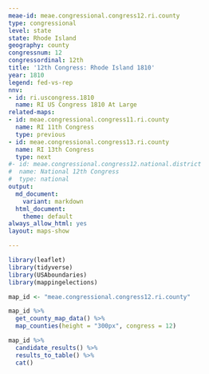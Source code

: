```yaml
---
meae-id: meae.congressional.congress12.ri.county
type: congressional
level: state
state: Rhode Island
geography: county
congressnum: 12
congressordinal: 12th
title: '12th Congress: Rhode Island 1810'
year: 1810
legend: fed-vs-rep
nnv:
- id: ri.uscongress.1810
  name: RI US Congress 1810 At Large
related-maps:
- id: meae.congressional.congress11.ri.county
  name: RI 11th Congress
  type: previous
- id: meae.congressional.congress13.ri.county
  name: RI 13th Congress
  type: next
#- id: meae.congressional.congress12.national.district
#  name: National 12th Congress
#  type: national
output:
  md_document:
    variant: markdown
  html_document:
    theme: default
always_allow_html: yes
layout: maps-show

---
```


```r
library(leaflet)
library(tidyverse)
library(USAboundaries)
library(mappingelections)

map_id <- "meae.congressional.congress12.ri.county"
```

<div class="map">

```r
map_id %>%
  get_county_map_data() %>%
  map_counties(height = "300px", congress = 12)
```

</div>

<div class="results-table">

```r
map_id %>%
  candidate_results() %>%
  results_to_table() %>%
  cat()
```

</div>
